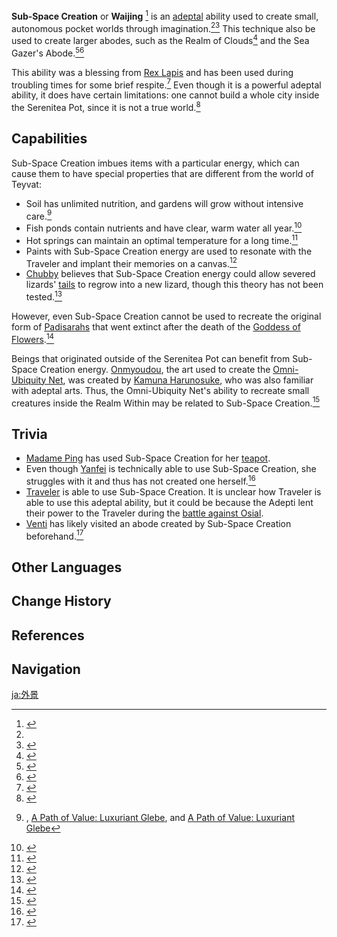 {{For|the game mechanic|Creation}}
{{Terminology Infobox
|type         = Lore
|region       = Liyue
}}
'''Sub-Space Creation''' or '''Waijing''' {{Lang|zh=外景|zh_rm=Wàijǐng|zh_tl=Outdoor Scene}}<ref name="MVME">{{Ref/Item|Mist Veiled Mercury Elixir}}</ref> is an [[Adepti|adeptal]] ability used to create small, autonomous pocket worlds through imagination.<ref name="MVME" /><ref>{{Ref/Quest|A Teapot to Call Home: Part I}}</ref> This technique also be used to create larger abodes, such as the Realm of Clouds<ref>{{Ref/Domain|Voyage to the Sanguine Sky}}</ref> and the Sea Gazer's Abode.<ref>{{Ref/Quest|Seagaze Sunset}}</ref><ref>{{Ref/Domain|Sea Gazer's Abode}}</ref>

This ability was a blessing from [[Rex Lapis]] and has been used during troubling times for some brief respite.<ref>{{Ref/NPC|Tubby|note=Trust Rank 10}}</ref> Even though it is a powerful adeptal ability, it does have certain limitations: one cannot build a whole city inside the Serenitea Pot, since it is not a true world.<ref>{{Ref/Quest|A Teapot to Call Home: Part II}}</ref>

==Capabilities==
Sub-Space Creation imbues items with a particular energy, which can cause them to have special properties that are different from the world of Teyvat:
*Soil has unlimited nutrition, and gardens will grow without intensive care.<ref>{{Ref/Furnishing|A Path of Value: Jade Field}}, [[A Path of Value: Luxuriant Glebe]], and [[A Path of Value: Luxuriant Glebe]]</ref>
* Fish ponds contain nutrients and have clear, warm water all year.<ref>{{Ref/Furnishing|Pool of Sapphire Grace}}</ref>
*Hot springs can maintain an optimal temperature for a long time.<ref>{{Ref/Furnishing|Hot Spring Foyer: Shelter from the Cold}}</ref>
*Paints with Sub-Space Creation energy are used to resonate with the Traveler and implant their memories on a canvas.<ref>{{Ref/Furnishing|Lingering Moment}}</ref>
*[[Chubby]] believes that Sub-Space Creation energy could allow severed lizards' [[Lizard Tail|tail]]s to regrow into a new lizard, though this theory has not been tested.<ref>{{Ref/Furnishing|Red Horned Lizard}}</ref>

However, even Sub-Space Creation cannot be used to recreate the original form of [[Padisarah]]s that went extinct after the death of the [[Goddess of Flowers]].<ref>{{Ref/Furnishing|Longing in the Tranquil Court}}</ref>

Beings that originated outside of the Serenitea Pot can benefit from Sub-Space Creation energy. [[Onmyoudou]], the art used to create the [[Omni-Ubiquity Net]], was created by [[Kamuna Harunosuke]], who was also familiar with adeptal arts. Thus, the Omni-Ubiquity Net's ability to recreate small creatures inside the Realm Within may be related to Sub-Space Creation.<ref>{{Ref/Quest|Omni-Ubiquity Net (Quest)}}</ref>

== Trivia== 
*[[Madame Ping]] has used Sub-Space Creation for her [[Inside the Teapot|teapot]].
*Even though [[Yanfei]] is technically able to use Sub-Space Creation, she struggles with it and thus has not created one herself.<ref>{{Ref/Companion|Yanfei}}</ref>
*[[Traveler]] is able to use Sub-Space Creation. It is unclear how Traveler is able to use this adeptal ability, but it could be because the Adepti lent their power to the Traveler during the [[Turning Point|battle against Osial]].
*[[Venti]] has likely visited an abode created by Sub-Space Creation beforehand.<ref>{{Ref/Furnishing|Mondstadt Mansion: Windward Manor}}</ref>

==Other Languages==
{{Other Languages
|en       = Sub-Space Creation
|zhs      = 外景
|zhs_rm   = Wàijǐng
|zhs_tl   = Outdoor Scene
|ja       = 外景
|ja_rm    = Gaikei<ref>{{Ref/Quest|A Teapot to Call Home: Part I|note=Japanese Voice-Over}}</ref>
|ja_tl    = Outdoor Scene
|ko       = {{tt|외경|外景}}
|ko_tl    = Outdoor Scene
|es       = Creación dimensional
|es_tl    = Dimensional Creation
|fr       = Création spatiale
|fr_tl    = Spatial Creation
|ru       = Подпространство
|ru_tl    = Sub-Space
|th       = พลังเนรมิต
|th_rm    = Phalang Neramit
|th_tl    = Creation Power
|vi       = {{tt|Không Gian|空間}} {{tt|Phụ|輔}}
|vi_tl    = Sub-Space
|de       = Raumschaffung
|de_tl    = Space Creation
|id       = Penciptaan Ruang
|id_tl    = Space Creation
|pt       = Criação Subespacial
|pt_tl    = Subspacial Creation
|tr       = Alt Uzay Yaratma
|tr_tl    = Sub-Space Creation
|it       = Creazione di Mondi Alternativi
|it_tl    = 
}}

==Change History==
{{Change History|introduced=1.0}}

==References==
{{Reflist|2}}

==Navigation==
{{Lore Navbox|Terminology}}

[[ja:外景]]